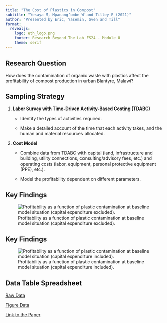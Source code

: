 ```yaml
---
title: "The Cost of Plastics in Compost"
subtitle: "Yesaya M, Mpanang’ombe W and Tilley E (2021)"
author: "Presented by Eric, Yasemin, Sven and Till"
format:
  revealjs:
    logo: eth_logo.png
    footer: Research Beyond The Lab FS24 - Module 8
    theme: serif
---
```


## Research Question

How does the contamination of organic waste with plastics affect the profitability of compost production in urban Blantyre, Malawi?

## Sampling Strategy {.smaller}

1.  **Labor Survey with Time-Driven Activity-Based Costing (TDABC)**
    -   Identify the types of activities required.

    -   Make a detailed account of the time that each activity takes, and the human and material resources allocated.
    
2.  **Cost Model**
    -   Combine data from TDABC with capital (land, infrastructure and
building, utility connections, consulting/advisory fees, etc.)
and operating costs (labor, equipment, personal protective
equipment (PPE), etc.).

    -   Model the profitability dependent on different parameters.

## Key Findings

![Profitability as a function of plastic contamination at baseline model situation (capital expenditure excluded).](compost_figure2.png)

## Key Findings

![Profitability as a function of plastic contamination at baseline model situation (capital expenditure included).](compost_figure1.png)

## Data Table Spreadsheet

[Raw Data](https://docs.google.com/spreadsheets/d/1iCn5nPic_lFhmgPZAEoYQ-COB8P8uYFXefyfvok3bdc/edit#gid=345392398)

[Figure Data](https://docs.google.com/spreadsheets/d/1AjAEwBRGZtR2AF8NvPMdafJpjVcK9jqEBPyGZtI_N88/edit#gid=345392398)

[Link to the Paper](https://www.frontiersin.org/articles/10.3389/frsus.2021.753413/full)

